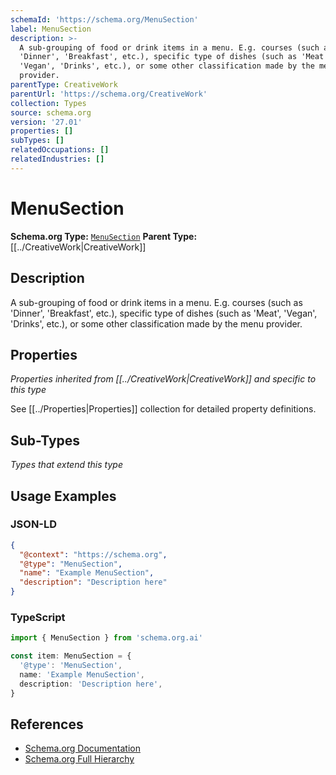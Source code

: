 ```yaml
---
schemaId: 'https://schema.org/MenuSection'
label: MenuSection
description: >-
  A sub-grouping of food or drink items in a menu. E.g. courses (such as
  'Dinner', 'Breakfast', etc.), specific type of dishes (such as 'Meat',
  'Vegan', 'Drinks', etc.), or some other classification made by the menu
  provider.
parentType: CreativeWork
parentUrl: 'https://schema.org/CreativeWork'
collection: Types
source: schema.org
version: '27.01'
properties: []
subTypes: []
relatedOccupations: []
relatedIndustries: []
---
```

# MenuSection

**Schema.org Type:** [`MenuSection`](https://schema.org/MenuSection)
**Parent Type:** [[../CreativeWork|CreativeWork]]

## Description

A sub-grouping of food or drink items in a menu. E.g. courses (such as 'Dinner', 'Breakfast', etc.), specific type of dishes (such as 'Meat', 'Vegan', 'Drinks', etc.), or some other classification made by the menu provider.

## Properties

*Properties inherited from [[../CreativeWork|CreativeWork]] and specific to this type*

See [[../Properties|Properties]] collection for detailed property definitions.

## Sub-Types

*Types that extend this type*

## Usage Examples

### JSON-LD

```json
{
  "@context": "https://schema.org",
  "@type": "MenuSection",
  "name": "Example MenuSection",
  "description": "Description here"
}
```

### TypeScript

```typescript
import { MenuSection } from 'schema.org.ai'

const item: MenuSection = {
  '@type': 'MenuSection',
  name: 'Example MenuSection',
  description: 'Description here',
}
```

## References

- [Schema.org Documentation](https://schema.org/MenuSection)
- [Schema.org Full Hierarchy](https://schema.org/docs/full.html)
